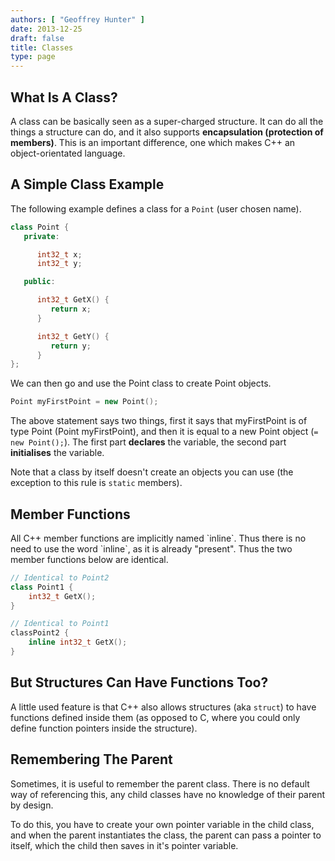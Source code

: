 ```yaml
---
authors: [ "Geoffrey Hunter" ]
date: 2013-12-25
draft: false
title: Classes
type: page
---
```



## What Is A Class?

A class can be basically seen as a super-charged structure. It can do all the things a structure can do, and it also supports **encapsulation (protection of members)**. This is an important difference, one which makes C++ an object-orientated language.

## A Simple Class Example

The following example defines a class for a `Point` (user chosen name).

```c++
class Point {
   private:

      int32_t x;
      int32_t y;

   public:

      int32_t GetX() {
         return x;
      }

      int32_t GetY() {
         return y;
      }
};
```

We can then go and use the Point class to create Point objects.

```c++
Point myFirstPoint = new Point();
```

The above statement says two things, first it says that myFirstPoint is of type Point (Point myFirstPoint), and then it is equal to a new Point object (`= new Point();`). The first part **declares** the variable, the second part **initialises** the variable.

Note that a class by itself doesn't create an objects you can use (the exception to this rule is `static` members).

## Member Functions

<Aside type="note">
All C++ member functions are implicitly named `inline`. Thus there is no need to use the word `inline`, as it is already "present". Thus the two member functions below are identical.
</Aside>
    
```c++
// Identical to Point2
class Point1 {
    int32_t GetX();
}

// Identical to Point1
classPoint2 {
    inline int32_t GetX();
}
```

## But Structures Can Have Functions Too?

A little used feature is that C++ also allows structures (aka `struct`) to have functions defined inside them (as opposed to C, where you could only define function pointers inside the structure).

## Remembering The Parent

Sometimes, it is useful to remember the parent class. There is no default way of referencing this, any child classes have no knowledge of their parent by design.

To do this, you have to create your own pointer variable in the child class, and when the parent instantiates the class, the parent can pass a pointer to itself, which the child then saves in it's pointer variable.
